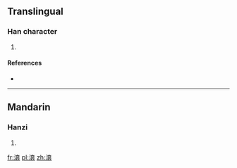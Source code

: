 ==Translingual==

===Han character===
{{Han char|rn=85|rad=水|as=10|sn=13|four=3013<sub>2</sub>|canj=水卜田女 (EYWV), X水卜田女 (XEYWV)}}

# {{defn|Han|sort=水10}}

====References====
* {{Han ref|kx=0643.160|dkj=18045|hdz=31704.020|uh=6ED6|ud=28374|bh=DE44|bd=56900}}

----

==Mandarin==

===Hanzi===
{{cmn-hanzi|pin=[[suī]] ([[sui1]])|wg=sui<sup>1</sup>}}

# {{defn|Mandarin|sort=水10}}

[[fr:滖]]
[[pl:滖]]
[[zh:滖]]